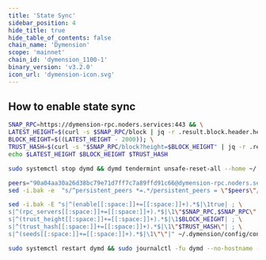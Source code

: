 ```yaml
---
title: 'State Sync'
sidebar_position: 4
hide_title: true
hide_table_of_contents: false
chain_name: 'Dymension'
scope: 'mainnet'
chain_id: 'dymension_1100-1'
binary_version: 'v3.2.0'
icon_url: 'dymension-icon.svg'
---
```



<PageTitle
  iconUrl="img/dymension-icon.svg"
  title="Dymension State Sync"
  chainId="dymension_1100-1"
  version="v3.2.0"
/>

## How to enable state sync

```bash
SNAP_RPC=https://dymension-rpc.noders.services:443 && \
LATEST_HEIGHT=$(curl -s $SNAP_RPC/block | jq -r .result.block.header.height); \
BLOCK_HEIGHT=$((LATEST_HEIGHT - 2000)); \
TRUST_HASH=$(curl -s "$SNAP_RPC/block?height=$BLOCK_HEIGHT" | jq -r .result.block_id.hash) && \
echo $LATEST_HEIGHT $BLOCK_HEIGHT $TRUST_HASH
```

```bash
sudo systemctl stop dymd && dymd tendermint unsafe-reset-all --home ~/.dymension --keep-addr-book
```

```bash
peers="90a04aa30a26d38bc79e71d7ff7c7a89ffd91c66@dymension-rpc.noders.services:20556"
sed -i.bak -e  "s/^persistent_peers *=.*/persistent_peers = \"$peers\"/" ~/.dymension/config/config.toml
```

```bash
sed -i.bak -E "s|^(enable[[:space:]]+=[[:space:]]+).*$|\1true| ; \
s|^(rpc_servers[[:space:]]+=[[:space:]]+).*$|\1\"$SNAP_RPC,$SNAP_RPC\"| ; \
s|^(trust_height[[:space:]]+=[[:space:]]+).*$|\1$BLOCK_HEIGHT| ; \
s|^(trust_hash[[:space:]]+=[[:space:]]+).*$|\1\"$TRUST_HASH\"| ; \
s|^(seeds[[:space:]]+=[[:space:]]+).*$|\1\"\"|" ~/.dymension/config/config.toml
```

```bash
sudo systemctl restart dymd && sudo journalctl -fu dymd --no-hostname -o cat
```

